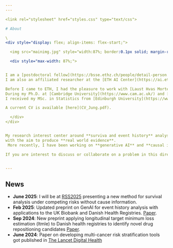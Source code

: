 ```yaml
---
---

<link rel="stylesheet" href="styles.css" type="text/css">

# About

\ 
<div style="display: flex; align-items: flex-start;">

  <img src="mainimg.jpg" style="width:87%; border:0.1px solid; margin-right: 30px; margin-left: 10px;">

  <div style="max-width: 87%;">


I am a [postdoctoral fellow](https://bsse.ethz.ch/people/detail-person.MzQxNDg4.TGlzdC8yNjY5LC0xMDExNjczNjI=.html) at the [Department of Biosystems Science and Engineering](https://bsse.ethz.ch/), [ETH Zurich](https://ethz.ch/). 
I am also an affiliated researcher at the [ETH AI Center](https://ai.ethz.ch/) and the [SIB Swiss Institute For Bioinformatics](https://www.sib.swiss/) 

Before I came to ETH, I had the pleasure to work with [Laust Hvas Mortensen](https://en.rockwoolfonden.dk/employees/laust-hvas-mortensen/), [Søren Brunak](https://www.cpr.ku.dk/staff/?pure=en/persons/6656) and several other excellent researchers at [Denmark Statistik](https://www.dst.dk/en) and the [University of Copenhagen](https://www.ku.dk/en).
During my Ph.D. at [Cambridge University](https://www.cam.ac.uk/) and [EMBL-EBI](https://www.ebi.ac.uk/), I worked with [Moritz Gerstung](https://www.dkfz.de/mitarbeiter/moritz-gerstung) and [Ewan Birney](https://www.ebi.ac.uk/people/person/ewan-birney/).
I received my MSc. in Statistics from [Edinburgh University](https://www.ed.ac.uk/) and my BSc. in Economics from [University of Bamberg](https://www.uni-bamberg.de/).

A current CV is available [here](CV_Jung.pdf).  

  </div>
</div>


My research interest center around **surviva and event history** analysis with a particular focus on method development and applications to electronic health records (EHR) 
with the aim to produce **real world evidence**.
 More recently, I have been working on **generative AI** and **causal inference** - you may find a more detailed expose in [Research](research.html). 

If you are interest to discuss or collaborate on a problem in this direction, don't hesitate to contact me by [email](contact.html).  


---
```


## News

- **June 2025**: I will be at [RSS2025](https://rss.org.uk/training-events/conference-2025/) presenting a new method for survival analysis under competing risks without cause information.
- **Feb 2025**: Updated preprint on GenAI for event history analysis with applications to the UK Biobank and Danish Health Registries. [Paper](https://www.medrxiv.org/content/10.1101/2024.06.07.24308553v2).
- **Sep 2024**: New preprint applying longitudinal target minimum loss estimation (ltmle) to Danish health registries to identify novel drug repositioning candidates [Paper](https://www.medrxiv.org/content/10.1101/2024.08.12.24311869v1).
- **June 2024**: Paper on developing multi-cancer risk stratification tools got published in [The Lancet Digital Health](https://www.thelancet.com/journals/landig/article/PIIS2589-7500(24)00062-1/fulltext)






